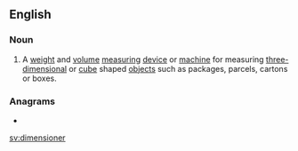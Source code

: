 ==English==

===Noun===
{{en-noun}}

# A [[weight]] and [[volume]] [[measuring]] [[device]] or [[machine]] for measuring [[three-dimensional]] or [[cube]] shaped [[objects]] such as packages, parcels, cartons or boxes.

===Anagrams===
* {{l|en|redimension}}

[[sv:dimensioner]]